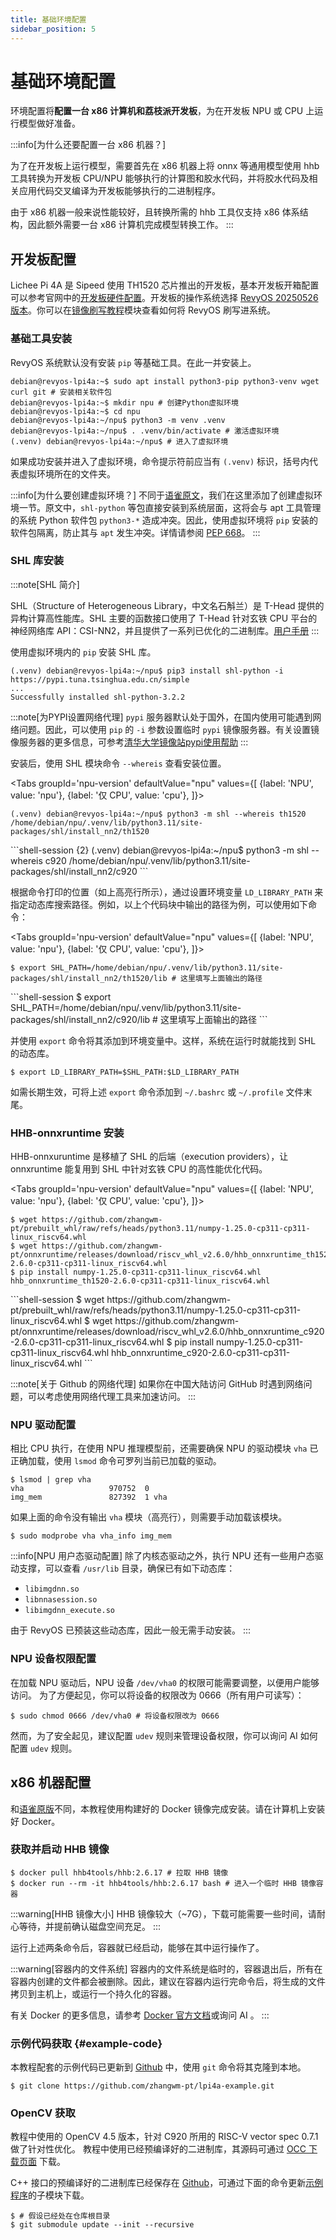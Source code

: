 ```yaml
---
title: 基础环境配置
sidebar_position: 5
---
```



# 基础环境配置

环境配置将**配置一台 x86 计算机和荔枝派开发板**，为在开发板 NPU 或 CPU 上运行模型做好准备。

:::info[为什么还要配置一台 x86 机器？]

为了在开发板上运行模型，需要首先在 x86 机器上将 onnx 等通用模型使用 hhb 工具转换为开发板 CPU/NPU 能够执行的计算图和胶水代码，并将胶水代码及相关应用代码交叉编译为开发板能够执行的二进制程序。

由于 x86 机器一般来说性能较好，且转换所需的 hhb 工具仅支持 x86 体系结构，因此额外需要一台 x86 计算机完成模型转换工作。
:::

## 开发板配置

Lichee Pi 4A 是 Sipeed 使用 TH1520 芯片推出的开发板，基本开发板开箱配置可以参考官网中的[开发板硬件配置](https://wiki.sipeed.com/hardware/zh/lichee/th1520/lpi4a/2_unbox.html)。开发板的操作系统选择 [RevyOS 20250526 版本](https://fast-mirror.isrc.ac.cn/revyos/extra/images/lpi4a/20250526/)。你可以在[镜像刷写教程](../../../Installation/intro)模块查看如何将 RevyOS 刷写进系统。

### 基础工具安装

RevyOS 系统默认没有安装 `pip` 等基础工具。在此一并安装上。

```shell-session
debian@revyos-lpi4a:~$ sudo apt install python3-pip python3-venv wget curl git # 安装相关软件包
debian@revyos-lpi4a:~$ mkdir npu # 创建Python虚拟环境
debian@revyos-lpi4a:~$ cd npu
debian@revyos-lpi4a:~/npu$ python3 -m venv .venv
debian@revyos-lpi4a:~/npu$ . .venv/bin/activate # 激活虚拟环境
(.venv) debian@revyos-lpi4a:~/npu$ # 进入了虚拟环境
```

如果成功安装并进入了虚拟环境，命令提示符前应当有 `(.venv)` 标识，括号内代表虚拟环境所在的文件夹。

:::info[为什么要创建虚拟环境？]
不同于[语雀原文](https://www.yuque.com/za4k4z/yp3bry/tx9hcuw35s9x24po#Cv3Tw)，我们在这里添加了创建虚拟环境一节。原文中，`shl-python` 等包直接安装到系统层面，这将会与 apt 工具管理的系统 Python 软件包 `python3-*` 造成冲突。因此，使用虚拟环境将 `pip` 安装的软件包隔离，防止其与 `apt` 发生冲突。详情请参阅 [PEP 668](https://peps.python.org/pep-0668/)。
:::

### SHL 库安装

:::note[SHL 简介]

SHL（Structure of Heterogeneous Library，中文名石斛兰）是 T-Head 提供的异构计算高性能库。SHL 主要的函数接口使用了 T-Head 针对玄铁 CPU 平台的神经网络库 API：CSI-NN2，并且提供了一系列已优化的二进制库。[用户手册](https://www.xrvm.cn/document?temp=standard&slug=shl-user-manual)
:::

使用虚拟环境内的 `pip` 安装 SHL 库。

```shell-session
(.venv) debian@revyos-lpi4a:~/npu$ pip3 install shl-python -i https://pypi.tuna.tsinghua.edu.cn/simple
...
Successfully installed shl-python-3.2.2
```

:::note[为PYPI设置网络代理]
`pypi` 服务器默认处于国外，在国内使用可能遇到网络问题。因此，可以使用 `pip` 的 `-i` 参数设置临时 `pypi` 镜像服务器。有关设置镜像服务器的更多信息，可参考[清华大学镜像站pypi使用帮助](https://mirrors.tuna.tsinghua.edu.cn/help/pypi/)
:::

安装后，使用 SHL 模块命令 `--whereis` 查看安装位置。

<Tabs
  groupId='npu-version'
  defaultValue="npu"
  values={[
    {label: 'NPU', value: 'npu'},
    {label: '仅 CPU', value: 'cpu'},
  ]}>
<TabItem value="npu">
```shell-session {2}
(.venv) debian@revyos-lpi4a:~/npu$ python3 -m shl --whereis th1520
/home/debian/npu/.venv/lib/python3.11/site-packages/shl/install_nn2/th1520
```
</TabItem>
    <TabItem value="cpu">
```shell-session {2}
(.venv) debian@revyos-lpi4a:~/npu$ python3 -m shl --whereis c920
/home/debian/npu/.venv/lib/python3.11/site-packages/shl/install_nn2/c920
```
    </TabItem>
</Tabs>

根据命令打印的位置（如上高亮行所示），通过设置环境变量 `LD_LIBRARY_PATH` 来指定动态库搜索路径。例如，以上个代码块中输出的路径为例，可以使用如下命令：

<Tabs
  groupId='npu-version'
  defaultValue="npu"
  values={[
    {label: 'NPU', value: 'npu'},
    {label: '仅 CPU', value: 'cpu'},
  ]}>
<TabItem value="npu">
```shell-session
$ export SHL_PATH=/home/debian/npu/.venv/lib/python3.11/site-packages/shl/install_nn2/th1520/lib # 这里填写上面输出的路径
```
</TabItem>
    <TabItem value="cpu">
```shell-session
$ export SHL_PATH=/home/debian/npu/.venv/lib/python3.11/site-packages/shl/install_nn2/c920/lib # 这里填写上面输出的路径
```
    </TabItem>
</Tabs>

并使用 `export` 命令将其添加到环境变量中。这样，系统在运行时就能找到 SHL 的动态库。

```shell-session
$ export LD_LIBRARY_PATH=$SHL_PATH:$LD_LIBRARY_PATH
```

如需长期生效，可将上述 `export` 命令添加到 `~/.bashrc` 或 `~/.profile` 文件末尾。

### HHB-onnxruntime 安装

HHB-onnxuruntime 是移植了 SHL 的后端（execution providers），让 onnxruntime 能复用到 SHL 中针对玄铁 CPU 的高性能优化代码。

<Tabs
  groupId='npu-version'
  defaultValue="npu"
  values={[
    {label: 'NPU', value: 'npu'},
    {label: '仅 CPU', value: 'cpu'},
  ]}>
<TabItem value="npu">
```shell-session
$ wget https://github.com/zhangwm-pt/prebuilt_whl/raw/refs/heads/python3.11/numpy-1.25.0-cp311-cp311-linux_riscv64.whl
$ wget https://github.com/zhangwm-pt/onnxruntime/releases/download/riscv_whl_v2.6.0/hhb_onnxruntime_th1520-2.6.0-cp311-cp311-linux_riscv64.whl
$ pip install numpy-1.25.0-cp311-cp311-linux_riscv64.whl hhb_onnxruntime_th1520-2.6.0-cp311-cp311-linux_riscv64.whl
```
</TabItem>
    <TabItem value="cpu">
```shell-session
$ wget https://github.com/zhangwm-pt/prebuilt_whl/raw/refs/heads/python3.11/numpy-1.25.0-cp311-cp311-linux_riscv64.whl
$ wget https://github.com/zhangwm-pt/onnxruntime/releases/download/riscv_whl_v2.6.0/hhb_onnxruntime_c920-2.6.0-cp311-cp311-linux_riscv64.whl
$ pip install numpy-1.25.0-cp311-cp311-linux_riscv64.whl hhb_onnxruntime_c920-2.6.0-cp311-cp311-linux_riscv64.whl
```
    </TabItem>
</Tabs>

:::note[关于 Github 的网络代理]
如果你在中国大陆访问 GitHub 时遇到网络问题，可以考虑使用网络代理工具来加速访问。
:::

### NPU 驱动配置

相比 CPU 执行，在使用 NPU 推理模型前，还需要确保 NPU 的驱动模块 `vha` 已正确加载，使用 `lsmod` 命令可罗列当前已加载的驱动。

```shell-session {2-3}
$ lsmod | grep vha
vha                   970752  0
img_mem               827392  1 vha
```

如果上面的命令没有输出 `vha` 模块（高亮行），则需要手动加载该模块。

```shell-session
$ sudo modprobe vha vha_info img_mem
```

:::info[NPU 用户态驱动配置]
除了内核态驱动之外，执行 NPU 还有一些用户态驱动支撑，可以查看 `/usr/lib` 目录，确保已有如下动态库：

- `libimgdnn.so`
- `libnnasession.so`
- `libimgdnn_execute.so`

由于 RevyOS 已预装这些动态库，因此一般无需手动安装。
:::

### NPU 设备权限配置

在加载 NPU 驱动后，NPU 设备 `/dev/vha0` 的权限可能需要调整，以便用户能够访问。
为了方便起见，你可以将设备的权限改为 0666（所有用户可读写）：

```shell-session
$ sudo chmod 0666 /dev/vha0 # 将设备权限改为 0666
```

然而，为了安全起见，建议配置 `udev` 规则来管理设备权限，你可以询问 AI 如何配置 `udev` 规则。

## x86 机器配置

和[语雀原版](https://www.yuque.com/za4k4z/yp3bry/tx9hcuw35s9x24po#rVPRY)不同，本教程使用构建好的 Docker 镜像完成安装。请在计算机上安装好 Docker。

### 获取并启动 HHB 镜像

```shell-session
$ docker pull hhb4tools/hhb:2.6.17 # 拉取 HHB 镜像
$ docker run --rm -it hhb4tools/hhb:2.6.17 bash # 进入一个临时 HHB 镜像容器
```

:::warning[HHB 镜像大小]
HHB 镜像较大（~7G），下载可能需要一些时间，请耐心等待，并提前确认磁盘空间充足。
:::

运行上述两条命令后，容器就已经启动，能够在其中运行操作了。

:::warning[容器内的文件系统]
容器内的文件系统是临时的，容器退出后，所有在容器内创建的文件都会被删除。因此，建议在容器内运行完命令后，将生成的文件拷贝到主机上，或运行一个持久化的容器。

有关 Docker 的更多信息，请参考 [Docker 官方文档](https://docs.docker.com/get-started/overview/)或询问 AI 。
:::

### 示例代码获取 {#example-code}

本教程配套的示例代码已更新到 [Github](https://github.com/zhangwm-pt/hhb-examples) 中，使用 `git` 命令将其克隆到本地。

```shell-session
$ git clone https://github.com/zhangwm-pt/lpi4a-example.git
```

### OpenCV 获取

教程中使用的 OpenCV 4.5 版本，针对 C920 所用的 RISC-V vector spec 0.7.1 做了针对性优化。
教程中使用已经预编译好的二进制库，其源码可通过 [OCC 下载页面](https://occ.t-head.cn/community/download?id=4112956065753141248) 下载。

C++ 接口的预编译好的二进制库已经保存在 [Github](https://github.com/zhangwm-pt/prebuilt_opencv)，可通过下面的命令更新[示例程序](#example-code)的子模块下载。

```shell-session
$ # 假设已经处在仓库根目录
$ git submodule update --init --recursive
```
